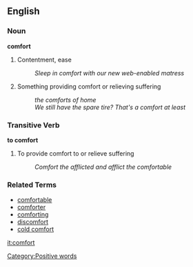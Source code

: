 == English ==

=== Noun ===
'''comfort'''

# Contentment, ease
#: ''Sleep in comfort with our new web-enabled matress''
# Something providing comfort or relieving suffering
#: ''the comforts of home''
#: ''We still have the spare tire? That's a comfort at least''

=== Transitive Verb ===
'''to comfort'''

# To provide comfort to or relieve suffering
#: ''Comfort the afflicted and afflict the comfortable''

=== Related Terms ===
*[[comfortable]]
*[[comforter]]
*[[comforting]]
*[[discomfort]]
*[[cold comfort]]

[[it:comfort]]
[[Category:Positive words]]